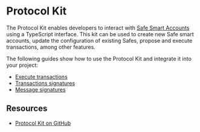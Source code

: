 
# Protocol Kit

The Protocol Kit enables developers to interact with [Safe Smart Accounts](https://github.com/safe-global/safe-smart-account) using a TypeScript interface. This kit can be used to create new Safe smart accounts, update the configuration of existing Safes, propose and execute transactions, among other features.

<Grid item mt={3}>
  <CustomCard
    title={'@safe-global/protocol-kit'}
    description={''}
    url={'https://www.npmjs.com/package/@safe-global/protocol-kit'}
  />
</Grid>

The following guides show how to use the Protocol Kit and integrate it into your project:
- [Execute transactions](./protocol-kit/guides/execute-transactions.mdx)
- [Transactions signatures](./protocol-kit/guides/signatures/transactions.mdx)
- [Message signatures](./protocol-kit/guides/signatures/messages.mdx)

## Resources

- [Protocol Kit on GitHub](https://github.com/safe-global/safe-core-sdk/tree/main/packages/protocol-kit)
